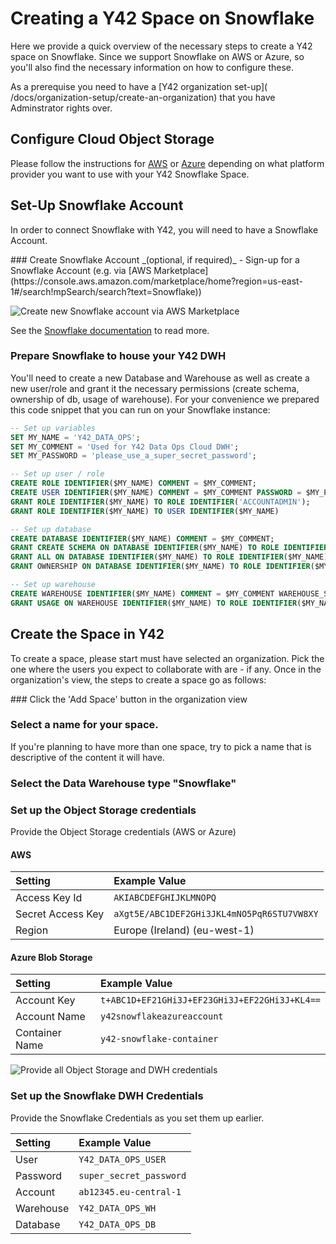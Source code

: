
# Creating a Y42 Space on Snowflake

Here we provide a quick overview of the necessary steps to create a Y42 space on Snowflake.
Since we support Snowflake on AWS or Azure, so you'll also find the necessary information on how to configure these.

<Callout type="info" emoji="ℹ️">
  As a prerequise you need to have a [Y42 organization set-up](
  /docs/organization-setup/create-an-organization) that you have Adminstrator
  rights over.
</Callout>

## Configure Cloud Object Storage

Please follow the instructions for [AWS](create-space-snowflake/configure-aws) or [Azure](create-space-snowflake/configure-azure) depending on what platform provider you want to use with your Y42 Snowflake Space.

## Set-Up Snowflake Account

In order to connect Snowflake with Y42, you will need to have a Snowflake Account.

<Steps className="">
### Create Snowflake Account _(optional, if required)_
- Sign-up for a Snowflake Account (e.g. via [AWS Marketplace](https://console.aws.amazon.com/marketplace/home?region=us-east-1#/search!mpSearch/search?text=Snowflake))

<Image
  src="/asset_library/create_snowflake_account_via_aws_marketplace.png"
  alt="Create new Snowflake account via AWS Marketplace"
  width={1200}
  height={1200}
/>

See the [Snowflake documentation](https://docs.snowflake.com/user-guide/admin-trial-account) to read more.

### Prepare Snowflake to house your Y42 DWH

You'll need to create a new Database and Warehouse as well as create a new user/role and grant it the necessary permissions (create schema, ownership of db, usage of warehouse).
For your convenience we prepared this code snippet that you can run on your Snowflake instance:

```sql
-- Set up variables
SET MY_NAME = 'Y42_DATA_OPS';
SET MY_COMMENT = 'Used for Y42 Data Ops Cloud DWH';
SET MY_PASSWORD = 'please_use_a_super_secret_password';

-- Set up user / role
CREATE ROLE IDENTIFIER($MY_NAME) COMMENT = $MY_COMMENT;
CREATE USER IDENTIFIER($MY_NAME) COMMENT = $MY_COMMENT PASSWORD = $MY_PASSWORD MUST_CHANGE_PASSWORD = false DEFAULT_ROLE = $MY_NAME;
GRANT ROLE IDENTIFIER($MY_NAME) TO ROLE IDENTIFIER('ACCOUNTADMIN');
GRANT ROLE IDENTIFIER($MY_NAME) TO USER IDENTIFIER($MY_NAME)

-- Set up database
CREATE DATABASE IDENTIFIER($MY_NAME) COMMENT = $MY_COMMENT;
GRANT CREATE SCHEMA ON DATABASE IDENTIFIER($MY_NAME) TO ROLE IDENTIFIER($MY_NAME);
GRANT ALL ON DATABASE IDENTIFIER($MY_NAME) TO ROLE IDENTIFIER($MY_NAME);
GRANT OWNERSHIP ON DATABASE IDENTIFIER($MY_NAME) TO ROLE IDENTIFIER($MY_NAME) REVOKE CURRENT GRANTS;

-- Set up warehouse
CREATE WAREHOUSE IDENTIFIER($MY_NAME) COMMENT = $MY_COMMENT WAREHOUSE_SIZE = 'X-Small' AUTO_RESUME = true AUTO_SUSPEND = 120 WAREHOUSE_TYPE = 'STANDARD';
GRANT USAGE ON WAREHOUSE IDENTIFIER($MY_NAME) TO ROLE IDENTIFIER($MY_NAME);'
```

</Steps>

## Create the Space in Y42

To create a space, please start must have selected an organization. Pick the one where the users you expect to collaborate with are - if any. Once in the organization's view, the steps to create a space go as follows:

<Steps className="">
### Click the 'Add Space' button in the organization view

### Select a name for your space.

If you're planning to have more than one space, try to pick a name that is descriptive of the content it will have.

### Select the Data Warehouse type "Snowflake"

### Set up the Object Storage credentials

Provide the Object Storage credentials (AWS or Azure)

#### AWS

| Setting           | Example Value                              |
| :---------------- | :----------------------------------------- |
| Access Key Id     | `AKIABCDEFGHIJKLMNOPQ`                     |
| Secret Access Key | `aXgt5E/ABC1DEF2GHi3JKL4mNO5PqR6STU7VW8XY` |
| Region            | Europe (Ireland) (eu-west-1)               |

#### Azure Blob Storage

| Setting        | Example Value                                 |
| :------------- | :-------------------------------------------- |
| Account Key    | `t+ABC1D+EF21GHi3J+EF23GHi3J+EF22GHi3J+KL4==` |
| Account Name   | `y42snowflakeazureaccount`                    |
| Container Name | `y42-snowflake-container`                     |

<Image
  src="/asset_library/create_snowflake_space_details.png"
  alt="Provide all Object Storage and DWH credentials"
  width={1200}
  height={1200}
/>

### Set up the Snowflake DWH Credentials

Provide the Snowflake Credentials as you set them up earlier.

| Setting   | Example Value           |
| :-------- | :---------------------- |
| User      | `Y42_DATA_OPS_USER`     |
| Password  | `super_secret_password` |
| Account   | `ab12345.eu-central-1`  |
| Warehouse | `Y42_DATA_OPS_WH`       |
| Database  | `Y42_DATA_OPS_DB`       |

</Steps>
